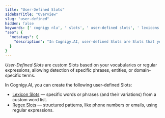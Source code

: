 ```yaml
---
title: "User-Defined Slots"
sidebarTitle: "Overview"
slug: "user-defined"
hidden: false
keywords: [' cognigy nlu', ' slots', ' user-defined slots', ' lexicons']
"seo": {
  "metatags": {
    "description": "In Cognigy.AI, user-defined Slots are Slots that you can create to extract and categorize specific words, phrases, or patterns from user inputs, enabling the AI Agent to process and act on them in a Flow."
  }
}
---
```


_User-Defined Slots_ are custom Slots based on your vocabularies or regular expressions, allowing detection of specific phrases, entities, or domain-specific terms.

In Cognigy.AI, you can create the following user-defined Slots:

- [Lexicon Slots](/ai/platform-features/nlu/slots/user-defined/lexicon) — specific words or phrases (and their variations) from a custom word list.
- [Regex Slots](/ai/platform-features/nlu/slots/user-defined/regex) — structured patterns, like phone numbers or emails, using regular expressions.
